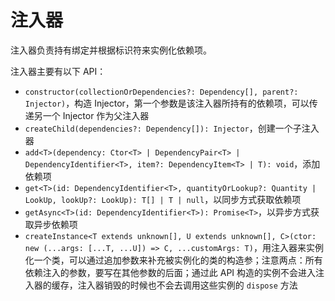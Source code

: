 # 注入器

注入器负责持有绑定并根据标识符来实例化依赖项。

注入器主要有以下 API：

* `constructor(collectionOrDependencies?: Dependency[], parent?: Injector)`，构造 Injector，第一个参数是该注入器所持有的依赖项，可以传递另一个 Injector 作为父注入器
* `createChild(dependencies?: Dependency[]): Injector`，创建一个子注入器
* `add<T>(dependency: Ctor<T> | DependencyPair<T> | DependencyIdentifier<T>, item?: DependencyItem<T> | T): void`，添加依赖项
* `get<T>(id: DependencyIdentifier<T>, quantityOrLookup?: Quantity | LookUp, lookUp?: LookUp): T[] | T | null`，以同步方式获取依赖项
* `getAsync<T>(id: DependencyIdentifier<T>): Promise<T>`，以异步方式获取异步依赖项
* `createInstance<T extends unknown[], U extends unknown[], C>(ctor: new (...args: [...T, ...U]) => C, ...customArgs: T)`，用注入器来实例化一个类，可以通过追加参数来补充被实例化的类的构造参；注意两点：所有依赖注入的参数，要写在其他参数的后面；通过此 API 构造的实例不会进入注入器的缓存，注入器销毁的时候也不会去调用这些实例的 `dispose` 方法
